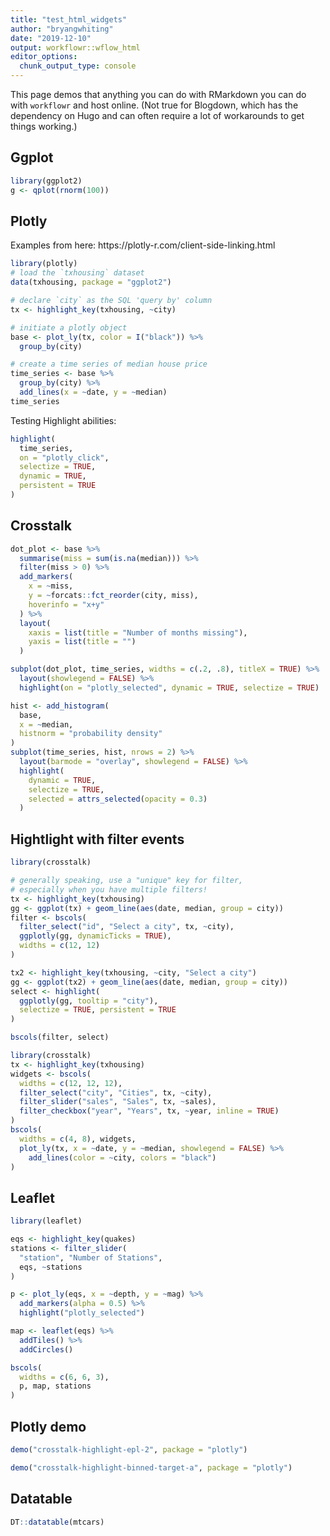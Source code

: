 ```yaml
---
title: "test_html_widgets"
author: "bryangwhiting"
date: "2019-12-10"
output: workflowr::wflow_html
editor_options:
  chunk_output_type: console
---
```


This page demos that anything you can do with RMarkdown you can do with `workflowr` and host online. (Not true for Blogdown, which has the dependency on Hugo and can often require a lot of workarounds to get things working.)

## Ggplot

```r
library(ggplot2)
g <- qplot(rnorm(100))
```

## Plotly
Examples from here: https://plotly-r.com/client-side-linking.html
```r
library(plotly)
# load the `txhousing` dataset
data(txhousing, package = "ggplot2")

# declare `city` as the SQL 'query by' column
tx <- highlight_key(txhousing, ~city)

# initiate a plotly object
base <- plot_ly(tx, color = I("black")) %>% 
  group_by(city)

# create a time series of median house price
time_series <- base %>%
  group_by(city) %>%
  add_lines(x = ~date, y = ~median)
time_series
```
Testing Highlight abilities:
```r
highlight(
  time_series, 
  on = "plotly_click", 
  selectize = TRUE, 
  dynamic = TRUE, 
  persistent = TRUE
)
```

## Crosstalk

```r
dot_plot <- base %>%
  summarise(miss = sum(is.na(median))) %>%
  filter(miss > 0) %>%
  add_markers(
    x = ~miss, 
    y = ~forcats::fct_reorder(city, miss), 
    hoverinfo = "x+y"
  ) %>%
  layout(
    xaxis = list(title = "Number of months missing"),
    yaxis = list(title = "")
  ) 

subplot(dot_plot, time_series, widths = c(.2, .8), titleX = TRUE) %>%
  layout(showlegend = FALSE) %>%
  highlight(on = "plotly_selected", dynamic = TRUE, selectize = TRUE)
```

```r
hist <- add_histogram(
  base,
  x = ~median, 
  histnorm = "probability density"
)
subplot(time_series, hist, nrows = 2) %>%
  layout(barmode = "overlay", showlegend = FALSE) %>%
  highlight(
    dynamic = TRUE, 
    selectize = TRUE, 
    selected = attrs_selected(opacity = 0.3)
  )
```

## Hightlight with filter events
```r
library(crosstalk)

# generally speaking, use a "unique" key for filter, 
# especially when you have multiple filters!
tx <- highlight_key(txhousing)
gg <- ggplot(tx) + geom_line(aes(date, median, group = city))
filter <- bscols(
  filter_select("id", "Select a city", tx, ~city),
  ggplotly(gg, dynamicTicks = TRUE),
  widths = c(12, 12)
)

tx2 <- highlight_key(txhousing, ~city, "Select a city")
gg <- ggplot(tx2) + geom_line(aes(date, median, group = city))
select <- highlight(
  ggplotly(gg, tooltip = "city"), 
  selectize = TRUE, persistent = TRUE
)

bscols(filter, select)
```


```r
library(crosstalk)
tx <- highlight_key(txhousing)
widgets <- bscols(
  widths = c(12, 12, 12),
  filter_select("city", "Cities", tx, ~city),
  filter_slider("sales", "Sales", tx, ~sales),
  filter_checkbox("year", "Years", tx, ~year, inline = TRUE)
)
bscols(
  widths = c(4, 8), widgets, 
  plot_ly(tx, x = ~date, y = ~median, showlegend = FALSE) %>% 
    add_lines(color = ~city, colors = "black")
)
```

## Leaflet
```r
library(leaflet)

eqs <- highlight_key(quakes)
stations <- filter_slider(
  "station", "Number of Stations", 
  eqs, ~stations
)

p <- plot_ly(eqs, x = ~depth, y = ~mag) %>% 
  add_markers(alpha = 0.5) %>% 
  highlight("plotly_selected")

map <- leaflet(eqs) %>% 
  addTiles() %>% 
  addCircles()

bscols(
  widths = c(6, 6, 3), 
  p, map, stations
)
```

## Plotly demo
```r
demo("crosstalk-highlight-epl-2", package = "plotly")

```

```r
demo("crosstalk-highlight-binned-target-a", package = "plotly")

```


## Datatable

```r
DT::datatable(mtcars)
```


